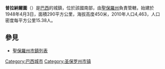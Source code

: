 {{Coord|21|02|05|S|49|55|46|W|scale:30000|display=title}}

'''普拉納爾圖'''（{{lang-pt|Planalto}}）是[[巴西|巴西]]的城鎮，位於該國南部，由[[聖保羅州|聖保羅州]]負責管轄，始建於1948年4月3日，面積290平方公里，海拔高度450米，2010年人口4,463，人口密度每平方公里15.38人。

== 參見 ==
*[[聖保羅州市鎮列表|聖保羅州市鎮列表]]

{{Brazil-geo-stub}}
{{聖保羅州市鎮}}
[[Category:巴西城市|Category:巴西城市]]
[[Category:圣保罗州市镇|Category:圣保罗州市镇]]
